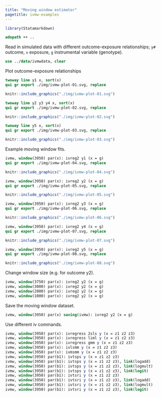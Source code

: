 ```yaml
---
title: "Moving window estimator"
pagetitle: ivmw-examples
---
```


```r
library(Statamarkdown)
```

```stata
adopath ++ ..
```

Read in simulated data with different outcome-exposure relationships; `y#` outcome, `x` exposure, `g` instrumental variable (genotype).

```stata
use ../data/ivmwdata, clear
```

Plot outcome-exposure relationships

```stata
twoway line y1 x, sort(x)
qui gr export ./img/ivmw-plot-01.svg, replace
```

```r
knitr::include_graphics("./img/ivmw-plot-01.svg")
```

```stata
twoway line y2 y3 y4 x, sort(x)
qui gr export ./img/ivmw-plot-02.svg, replace
```

```r
knitr::include_graphics("./img/ivmw-plot-02.svg")
```

```stata
twoway line y5 x, sort(x)
qui gr export ./img/ivmw-plot-03.svg, replace
```

```r
knitr::include_graphics("./img/ivmw-plot-03.svg")
```
    
Example moving window fits.

```stata
ivmw, window(3950) par(x): ivreg2 y1 (x = g)
qui gr export ./img/ivmw-plot-04.svg, replace
```

```r
knitr::include_graphics("./img/ivmw-plot-04.svg")
```

```stata
ivmw, window(3950) par(x): ivreg2 y2 (x = g)
qui gr export ./img/ivmw-plot-05.svg, replace
```

```r
knitr::include_graphics("./img/ivmw-plot-05.svg")
```

```stata
ivmw, window(3950) par(x): ivreg2 y3 (x = g)
qui gr export ./img/ivmw-plot-06.svg, replace
```

```r
knitr::include_graphics("./img/ivmw-plot-06.svg")
```

```stata
ivmw, window(3950) par(x): ivreg2 y4 (x = g)
qui gr export ./img/ivmw-plot-07.svg, replace
```

```r
knitr::include_graphics("./img/ivmw-plot-07.svg")
```

```stata
ivmw, window(3950) par(x): ivreg2 y5 (x = g)
qui gr export ./img/ivmw-plot-08.svg, replace
```

```r
knitr::include_graphics("./img/ivmw-plot-08.svg")
```

Change window size (e.g. for outcome y2).

```stata
ivmw, window(3750) par(x): ivreg2 y2 (x = g)
ivmw, window(3000) par(x): ivreg2 y2 (x = g)
ivmw, window(2000) par(x): ivreg2 y2 (x = g)
ivmw, window(1000) par(x): ivreg2 y2 (x = g)
```

Save the moving window dataset.

```stata
ivmw, window(3950) par(x) saving(ivmw): ivreg2 y2 (x = g)
```

Use different iv commands.

```stata
ivmw, window(3950) par(x): ivregress 2sls y (x = z1 z2 z3)
ivmw, window(3950) par(x): ivregress liml y (x = z1 z2 z3)
ivmw, window(3950) par(x): ivregress gmm y (x = z1 z2 z3)
ivmw, window(3950) par(x): ivlsmm y (x = z1 z2 z3)
ivmw, window(3950) par(x): ivmsmm y (x = z1 z2 z3)
ivmw, window(3950) par(b1): ivtsps y (x = z1 z2 z3)
ivmw, window(3950) par(b1): ivtsps y (x = z1 z2 z3), link(logadd)
ivmw, window(3950) par(b1): ivtsps y (x = z1 z2 z3), link(logmult)
ivmw, window(3950) par(b1): ivtsps y (x = z1 z2 z3), link(logit)
ivmw, window(3950) par(b1): ivtsri y (x = z1 z2 z3)
ivmw, window(3950) par(b1): ivtsri y (x = z1 z2 z3), link(logadd)
ivmw, window(3950) par(b1): ivtsri y (x = z1 z2 z3), link(logmult)
ivmw, window(3950) par(b1): ivtsri y (x = z1 z2 z3), link(logit)
```
